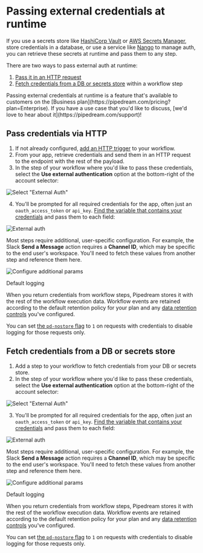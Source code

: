 
# Passing external credentials at runtime

If you use a secrets store like [HashiCorp Vault](https://www.vaultproject.io/) or [AWS Secrets Manager](https://aws.amazon.com/secrets-manager/), store credentials in a database, or use a service like [Nango](https://www.nango.dev/) to manage auth, you can retrieve these secrets at runtime and pass them to any step.

There are two ways to pass external auth at runtime:

1. [Pass it in an HTTP request](#pass-credentials-via-http)
2. [Fetch credentials from a DB or secrets store](#fetch-credentials-from-a-db-or-secrets-store) within a workflow step

<Callout type="info">
Passing external credentials at runtime is a feature that's available to customers on the [Business plan](https://pipedream.com/pricing?plan=Enterprise). If you have a use case that you'd like to discuss, [we'd love to hear about it](https://pipedream.com/support)!
</Callout>

## Pass credentials via HTTP

1. If not already configured, [add an HTTP trigger](/workflows/steps/triggers/#http) to your workflow.
2. From your app, retrieve credentials and send them in an HTTP request to the endpoint with the rest of the payload.
3. In the step of your workflow where you'd like to pass these credentials, select the **Use external authentication** option at the bottom-right of the account selector:

![Select "External Auth"](./images/select-external-auth.png)

4. You'll be prompted for all required credentials for the app, often just an `oauth_access_token` or `api_key`. [Find the variable that contains your credentials](/workflows/events/#copying-references-to-event-data) and pass them to each field:

![External auth](https://res.cloudinary.com/pipedreamin/image/upload/v1707630112/docs/Screenshot_2024-02-10_at_9.40.54_PM_hynkvq.png)

Most steps require additional, user-specific configuration. For example, the Slack **Send a Message** action requires a **Channel ID**, which may be specific to the end user's workspace. You'll need to fetch these values from another step and reference them here.

![Configure additional params](https://res.cloudinary.com/pipedreamin/image/upload/v1707630112/docs/Screenshot_2024-02-10_at_9.40.54_PM_hynkvq.png)

<Callout type="warning">
Default logging

When you return credentials from workflow steps, Pipedream stores it with the rest of the workflow execution data. Workflow events are retained according to the default retention policy for your plan and any [data retention controls](/workflows/settings/#data-retention-controls) you've configured.

You can set [the `pd-nostore` flag](/workflows/steps/triggers/#x-pd-nostore) to `1` on requests with credentials to disable logging for those requests only.
</Callout>

## Fetch credentials from a DB or secrets store

1. Add a step to your workflow to fetch credentials from your DB or secrets store.
2. In the step of your workflow where you'd like to pass these credentials, select the **Use external authentication** option at the bottom-right of the account selector:

![Select "External Auth"](./images/select-external-auth.png)

3. You'll be prompted for all required credentials for the app, often just an `oauth_access_token` or `api_key`. [Find the variable that contains your credentials](/workflows/events/#copying-references-to-event-data) and pass them to each field:

![External auth](https://res.cloudinary.com/pipedreamin/image/upload/v1707630112/docs/Screenshot_2024-02-10_at_9.40.54_PM_hynkvq.png)

Most steps require additional, user-specific configuration. For example, the Slack **Send a Message** action requires a **Channel ID**, which may be specific to the end user's workspace. You'll need to fetch these values from another step and reference them here.

![Configure additional params](https://res.cloudinary.com/pipedreamin/image/upload/v1707630112/docs/Screenshot_2024-02-10_at_9.40.54_PM_hynkvq.png)

<Callout type="warning">
Default logging

When you return credentials from workflow steps, Pipedream stores it with the rest of the workflow execution data. Workflow events are retained according to the default retention policy for your plan and any [data retention controls](/workflows/settings/#data-retention-controls) you've configured.

You can set [the `pd-nostore` flag](/workflows/steps/triggers/#x-pd-nostore) to `1` on requests with credentials to disable logging for those requests only.
</Callout>
